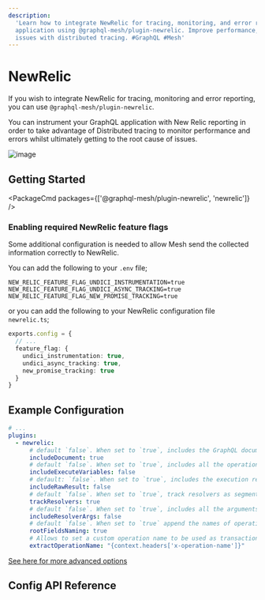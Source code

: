 ```yaml
---
description:
  'Learn how to integrate NewRelic for tracing, monitoring, and error reporting in your GraphQL
  application using @graphql-mesh/plugin-newrelic. Improve performance, track resolvers, and debug
  issues with distributed tracing. #GraphQL #Mesh'
---
```



# NewRelic

If you wish to integrate NewRelic for tracing, monitoring and error reporting, you can use
`@graphql-mesh/plugin-newrelic`.

You can instrument your GraphQL application with New Relic reporting in order to take advantage of
Distributed tracing to monitor performance and errors whilst ultimately getting to the root cause of
issues.

![image](https://user-images.githubusercontent.com/20847995/188124061-f824e446-634c-485c-9021-392ee52c3594.png)

## Getting Started

<PackageCmd packages={['@graphql-mesh/plugin-newrelic', 'newrelic']} />

### Enabling required NewRelic feature flags

Some additional configuration is needed to allow Mesh send the collected information correctly to
NewRelic.

You can add the following to your `.env` file;

```shell filename=".env"
NEW_RELIC_FEATURE_FLAG_UNDICI_INSTRUMENTATION=true
NEW_RELIC_FEATURE_FLAG_UNDICI_ASYNC_TRACKING=true
NEW_RELIC_FEATURE_FLAG_NEW_PROMISE_TRACKING=true
```

or you can add the following to your NewRelic configuration file `newrelic.ts`;

```ts filename="newrelic.ts"
exports.config = {
  // ...
  feature_flag: {
    undici_instrumentation: true,
    undici_async_tracking: true,
    new_promise_tracking: true
  }
}
```

## Example Configuration

```yaml filename=".meshrc.yaml"
# ...
plugins:
  - newrelic:
      # default `false`. When set to `true`, includes the GraphQL document defining the operations and fragments
      includeDocument: true
      # default `false`. When set to `true`, includes all the operation variables with their values
      includeExecuteVariables: false
      # default: `false`. When set to `true`, includes the execution result
      includeRawResult: false
      # default `false`. When set to `true`, track resolvers as segments to monitor their performance
      trackResolvers: true
      # default `false`. When set to `true`, includes all the arguments passed to resolvers with their values
      includeResolverArgs: false
      # default `false`. When set to `true` append the names of operation root fields to the transaction name
      rootFieldsNaming: true
      # Allows to set a custom operation name to be used as transaction name and attribute
      extractOperationName: "{context.headers['x-operation-name']}"
```

[See here for more advanced options](https://github.com/n1ru4l/envelop/blob/main/packages/plugins/newrelic/README.md#agent-configuration)

## Config API Reference


<API />
